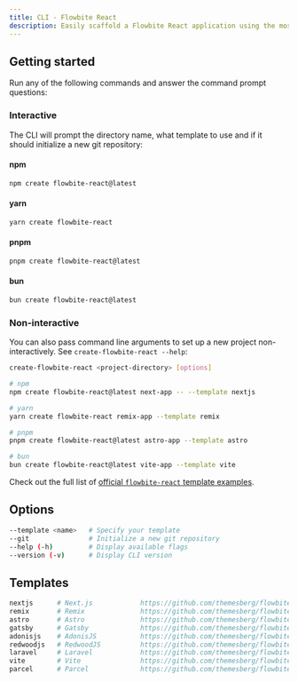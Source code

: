 ```yaml
---
title: CLI - Flowbite React
description: Easily scaffold a Flowbite React application using the most popular React frameworks and technologies out there
---
```


## Getting started

Run any of the following commands and answer the command prompt questions:

### Interactive

The CLI will prompt the directory name, what template to use and if it should initialize a new git repository:

#### npm

```bash
npm create flowbite-react@latest
```

#### yarn

```bash
yarn create flowbite-react
```

#### pnpm

```bash
pnpm create flowbite-react@latest
```

#### bun

```bash
bun create flowbite-react@latest
```

### Non-interactive

You can also pass command line arguments to set up a new project non-interactively. See `create-flowbite-react --help`:

```bash
create-flowbite-react <project-directory> [options]
```

```bash
# npm
npm create flowbite-react@latest next-app -- --template nextjs

# yarn
yarn create flowbite-react remix-app --template remix

# pnpm
pnpm create flowbite-react@latest astro-app --template astro

# bun
bun create flowbite-react@latest vite-app --template vite
```

Check out the full list of [official `flowbite-react` template examples](https://github.com/themesberg/flowbite-react-templates).

## Options

```bash
--template <name>   # Specify your template
--git               # Initialize a new git repository
--help (-h)         # Display available flags
--version (-v)      # Display CLI version
```

## Templates

```bash
nextjs      # Next.js            https://github.com/themesberg/flowbite-react-template-nextjs
remix       # Remix              https://github.com/themesberg/flowbite-react-template-remix
astro       # Astro              https://github.com/themesberg/flowbite-react-template-astro
gatsby      # Gatsby             https://github.com/themesberg/flowbite-react-template-gatsby
adonisjs    # AdonisJS           https://github.com/themesberg/flowbite-react-template-adonisjs
redwoodjs   # RedwoodJS          https://github.com/themesberg/flowbite-react-template-redwoodjs
laravel     # Laravel            https://github.com/themesberg/flowbite-react-template-laravel
vite        # Vite               https://github.com/themesberg/flowbite-react-template-vite
parcel      # Parcel             https://github.com/themesberg/flowbite-react-template-parcel
```
